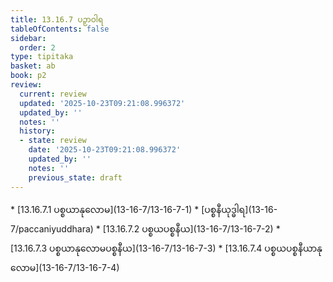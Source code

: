 ```yaml
---
title: 13.16.7 ပဉှာဝါရ
tableOfContents: false
sidebar:
  order: 2
type: tipitaka
basket: ab
book: p2
review:
  current: review
  updated: '2025-10-23T09:21:08.996372'
  updated_by: ''
  notes: ''
  history:
  - state: review
    date: '2025-10-23T09:21:08.996372'
    updated_by: ''
    notes: ''
    previous_state: draft
---
```



<ReviewStatus review={frontmatter.review} showDetails={true} />

<HypothesisAnnotation frontmatter={frontmatter} />

<DynamicBreadcrumb />



<TableOfContents book="p2" section="13.16.7">
* [13.16.7.1 ပစ္စယာနုလောမ](13-16-7/13-16-7-1)
* [ပစ္စနီယုဒ္ဓါရ](13-16-7/paccaniyuddhara)
* [13.16.7.2 ပစ္စယပစ္စနီယ](13-16-7/13-16-7-2)
* [13.16.7.3 ပစ္စယာနုလောမပစ္စနီယ](13-16-7/13-16-7-3)
* [13.16.7.4 ပစ္စယပစ္စနီယာနုလောမ](13-16-7/13-16-7-4)
</TableOfContents>